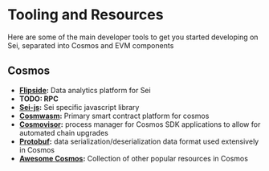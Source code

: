 # Tooling and Resources
Here are some of the main developer tools to get you started developing on Sei, separated into Cosmos and EVM components

## Cosmos
- **[Flipside](https://flipsidecrypto.xyz/):** Data analytics platform for Sei
- **TODO: RPC**
- **[Sei-js](https://www.npmjs.com/package/@sei-js/core):** Sei specific javascript library
- **[Cosmwasm](https://docs.cosmwasm.com/docs/):** Primary smart contract platform for cosmos
- **[Cosmovisor](https://docs.cosmos.network/main/build/tooling/cosmovisor):** process manager for Cosmos SDK
applications to allow for automated chain upgrades
- **[Protobuf](https://protobuf.dev/):** data serialization/deserialization data format used extensively in Cosmos
- **[Awesome Cosmos](https://github.com/cosmos/awesome-cosmos):** Collection of other popular resources in Cosmos

